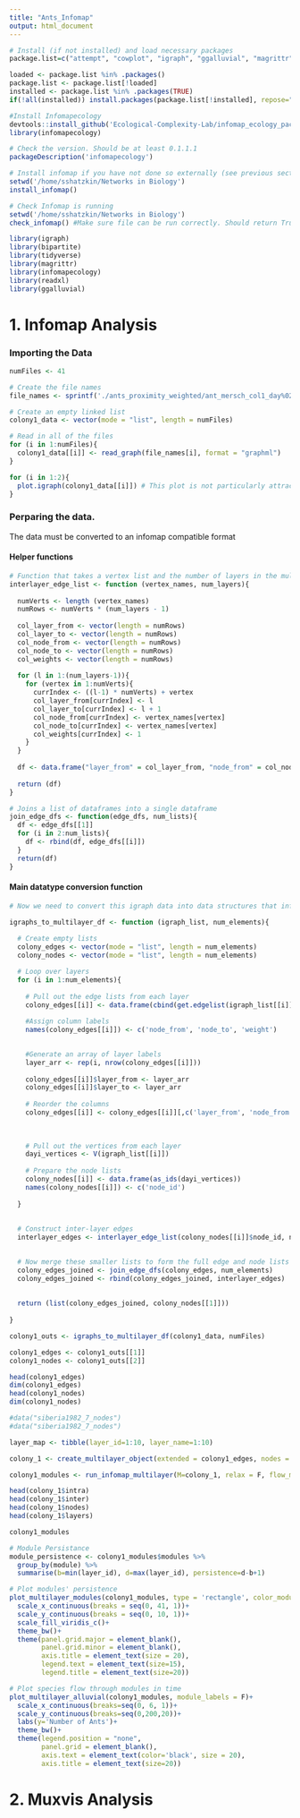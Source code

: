 ```yaml
---
title: "Ants_Infomap"
output: html_document
---
```


```r
# Install (if not installed) and load necessary packages
package.list=c("attempt", "cowplot", "igraph", "ggalluvial", "magrittr", "metafolio", "tidyverse", "vegan", "devtools")

loaded <- package.list %in% .packages()
package.list <- package.list[!loaded]
installed <- package.list %in% .packages(TRUE)
if(!all(installed)) install.packages(package.list[!installed], repose="http://cran.rstudio.com/")

#Install Infomapecology
devtools::install_github('Ecological-Complexity-Lab/infomap_ecology_package', force=T)
library(infomapecology)

# Check the version. Should be at least 0.1.1.1
packageDescription('infomapecology')

# Install infomap if you have not done so externally (see previous section in this readme)
setwd('/home/sshatzkin/Networks in Biology')
install_infomap()

# Check Infomap is running
setwd('/home/sshatzkin/Networks in Biology')
check_infomap() #Make sure file can be run correctly. Should return True
```

```r
library(igraph)
library(bipartite)
library(tidyverse)
library(magrittr)
library(infomapecology)
library(readxl)
library(ggalluvial)
```

# 1. Infomap Analysis
### Importing the Data
```r
numFiles <- 41

# Create the file names
file_names <- sprintf('./ants_proximity_weighted/ant_mersch_col1_day%02d_attribute.graphml', 1:numFiles);

# Create an empty linked list
colony1_data <- vector(mode = "list", length = numFiles)

# Read in all of the files
for (i in 1:numFiles){
  colony1_data[[i]] <- read_graph(file_names[i], format = "graphml")
}

for (i in 1:2){
  plot.igraph(colony1_data[[i]]) # This plot is not particularly attractive
}

```

### Perparing the data.
The data must be converted to an infomap compatible format

#### Helper functions
```r
# Function that takes a vertex list and the number of layers in the multilayer network, and produces a formatted df containing the multilayer edges in that network (with edges of weight 1)
interlayer_edge_list <- function (vertex_names, num_layers){
  
  numVerts <- length (vertex_names)
  numRows <- numVerts * (num_layers - 1)
  
  col_layer_from <- vector(length = numRows)
  col_layer_to <- vector(length = numRows)
  col_node_from <- vector(length = numRows)
  col_node_to <- vector(length = numRows)
  col_weights <- vector(length = numRows)
  
  for (l in 1:(num_layers-1)){
    for (vertex in 1:numVerts){
      currIndex <- ((l-1) * numVerts) + vertex 
      col_layer_from[currIndex] <- l
      col_layer_to[currIndex] <- l + 1
      col_node_from[currIndex] <- vertex_names[vertex]
      col_node_to[currIndex] <- vertex_names[vertex]
      col_weights[currIndex] <- 1
    }
  }
  
  df <- data.frame("layer_from" = col_layer_from, "node_from" = col_node_from, "layer_to" = col_layer_to, "node_to" = col_node_to, "weight" = col_weights)
  
  return (df)
}

# Joins a list of dataframes into a single dataframe 
join_edge_dfs <- function(edge_dfs, num_lists){
  df <- edge_dfs[[1]]
  for (i in 2:num_lists){
    df <- rbind(df, edge_dfs[[i]])
  }
  return(df)
}


```

#### Main datatype conversion function
```r
# Now we need to convert this igraph data into data structures that infomap can take

igraphs_to_multilayer_df <- function (igraph_list, num_elements){
  
  # Create empty lists
  colony_edges <- vector(mode = "list", length = num_elements)
  colony_nodes <- vector(mode = "list", length = num_elements)

  # Loop over layers
  for (i in 1:num_elements){
    
    # Pull out the edge lists from each layer
    colony_edges[[i]] <- data.frame(cbind(get.edgelist(igraph_list[[i]]), round (E(igraph_list[[i]])$weight, 3)))
    
    #Assign column labels
    names(colony_edges[[i]]) <- c('node_from', 'node_to', 'weight')
    

    #Generate an array of layer labels
    layer_arr <- rep(i, nrow(colony_edges[[i]]))
    
    colony_edges[[i]]$layer_from <- layer_arr
    colony_edges[[i]]$layer_to <- layer_arr
    
    # Reorder the columns
    colony_edges[[i]] <- colony_edges[[i]][,c('layer_from', 'node_from', 'layer_to', 'node_to', 'weight')]
    
    
    
    # Pull out the vertices from each layer
    dayi_vertices <- V(igraph_list[[i]])
    
    # Prepare the node lists
    colony_nodes[[i]] <- data.frame(as_ids(dayi_vertices))
    names(colony_nodes[[i]]) <- c('node_id')
    
  }
  
  
  # Construct inter-layer edges
  interlayer_edges <- interlayer_edge_list(colony_nodes[[i]]$node_id, num_elements);
  

  # Now merge these smaller lists to form the full edge and node lists
  colony_edges_joined <- join_edge_dfs(colony_edges, num_elements)
  colony_edges_joined <- rbind(colony_edges_joined, interlayer_edges)
  
  
  return (list(colony_edges_joined, colony_nodes[[1]]))
  
}


```



```r

colony1_outs <- igraphs_to_multilayer_df(colony1_data, numFiles)

colony1_edges <- colony1_outs[[1]]
colony1_nodes <- colony1_outs[[2]]

head(colony1_edges)
dim(colony1_edges)
head(colony1_nodes)
dim(colony1_nodes)

```

```r
#data("siberia1982_7_nodes")
#data("siberia1982_7_nodes")

layer_map <- tibble(layer_id=1:10, layer_name=1:10)

colony_1 <- create_multilayer_object(extended = colony1_edges, nodes = colony1_nodes, intra_output_extended = T, inter_output_extended = T, layers = layer_map)

colony1_modules <- run_infomap_multilayer(M=colony_1, relax = F, flow_model = 'directed', silent = T, trials = 100, seed = 497294, temporal_network = T)

head(colony_1$intra)
head(colony_1$inter)
head(colony_1$nodes)
head(colony_1$layers)
```

```r
colony1_modules
```

```r
# Module Persistance
module_persistence <- colony1_modules$modules %>%
  group_by(module) %>%
  summarise(b=min(layer_id), d=max(layer_id), persistence=d-b+1)

# Plot modules' persistence
plot_multilayer_modules(colony1_modules, type = 'rectangle', color_modules = T)+
  scale_x_continuous(breaks = seq(0, 41, 1))+
  scale_y_continuous(breaks = seq(0, 10, 1))+
  scale_fill_viridis_c()+
  theme_bw()+
  theme(panel.grid.major = element_blank(),
        panel.grid.minor = element_blank(),
        axis.title = element_text(size = 20),
        legend.text = element_text(size=15),
        legend.title = element_text(size=20))

```
```r
# Plot species flow through modules in time
plot_multilayer_alluvial(colony1_modules, module_labels = F)+
  scale_x_continuous(breaks=seq(0, 6, 1))+
  scale_y_continuous(breaks=seq(0,200,20))+
  labs(y='Number of Ants')+
  theme_bw()+
  theme(legend.position = "none",
        panel.grid = element_blank(),
        axis.text = element_text(color='black', size = 20),
        axis.title = element_text(size=20))

```

# 2. Muxvis Analysis